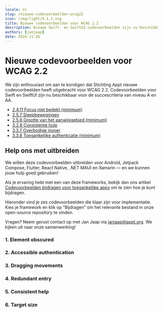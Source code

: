 ```yaml
---
locale: nl
slug: /nieuwe-codevoorbeelden-wcag22
icon: /img/light/4.1.1.svg
title: Nieuwe codevoorbeelden voor WCAG 2.2
description: Nieuwe Swift- en SwiftUI-codevoorbeelden zijn nu beschikbaar voor de WCAG 2.2-succescriteria; help ons er meer toe te voegen.
authors: [janjaap]
date: 2024-11-26
---
```


# Nieuwe codevoorbeelden voor WCAG 2.2

We zijn enthousiast om aan te kondigen dat Stichting Appt nieuwe codevoorbeelden heeft uitgebracht voor WCAG 2.2. Codevoorbeelden voor Swift en SwiftUI zijn nu beschikbaar voor de succescriteria van niveau A en AA.

- [2.4.11 Focus niet bedekt (minimum)](https://appt.nl/2.4.11)
- [2.5.7 Sleepbewegingen](https://appt.nl/2.5.7)
- [2.5.8 Grootte van het aanwijsgebied (minimum)](https://appt.nl/2.5.8)
- [3.2.6 Consistente hulp](https://appt.nl/3.2.6)
- [3.3.7 Overbodige invoer](https://appt.nl/3.3.7)
- [3.3.8 Toegankelijke authenticatie (minimum)](https://appt.nl/3.3.8)

## Help ons met uitbreiden

We willen deze codevoorbeelden uitbreiden voor Android, Jetpack Compose, Flutter, React Native, .NET MAUI en Xamarin — en we kunnen jouw hulp goed gebruiken!

Als je ervaring hebt met een van deze frameworks, bekijk dan ons artikel [Codevoorbeelden bijdragen voor toegankelijke apps](/en/articles/contribute-code-samples-for-accessible-apps) om te zien hoe je kunt bijdragen.

Hieronder vind je zes codevoorbeelden die klaar zijn voor implementatie. Kies je framework en klik op "Bijdragen" om het relevante bestand in onze open-source repository te vinden.

Vragen? Neem gerust contact op met Jan Jaap via [janjaap@appt.org](mailto:janjaap@appt.org). We kijken uit naar onze samenwerking!

### 1. Element obscured

<CodeSample id="element-obscured"/>

### 2. Accessible authentication

<CodeSample id="input-authentication"/>

### 3. Dragging movements

<CodeSample id="input-dragging"/>

### 4. Redundant entry

<CodeSample id="input-redundant"/>

### 5. Consistent help

<CodeSample id="screen-help"/>

### 6. Target size

<CodeSample id="target-size"/>